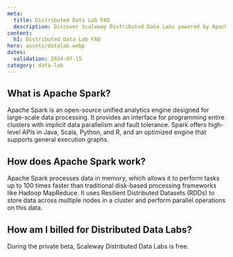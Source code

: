 ```yaml
---
meta:
  title: Distributed Data Lab FAQ
  description: Discover Scaleway Distributed Data Labs powered by Apache Spark, and how to use them.
content:
  h1: Distributed Data Lab FAQ
hero: assets/datalab.webp
dates:
  validation: 2024-07-15
category: data-lab
---
```


## What is Apache Spark?

Apache Spark is an open-source unified analytics engine designed for large-scale data processing. It provides an interface for programming entire clusters with implicit data parallelism and fault tolerance. Spark offers high-level APIs in Java, Scala, Python, and R, and an optimized engine that supports general execution graphs.

## How does Apache Spark work?

Apache Spark processes data in memory, which allows it to perform tasks up to 100 times faster than traditional disk-based processing frameworks like Hadoop MapReduce. It uses Resilient Distributed Datasets (RDDs) to store data across multiple nodes in a cluster and perform parallel operations on this data.

## How am I billed for Distributed Data Labs?

During the private beta, Scaleway Distributed Data Labs is free.
